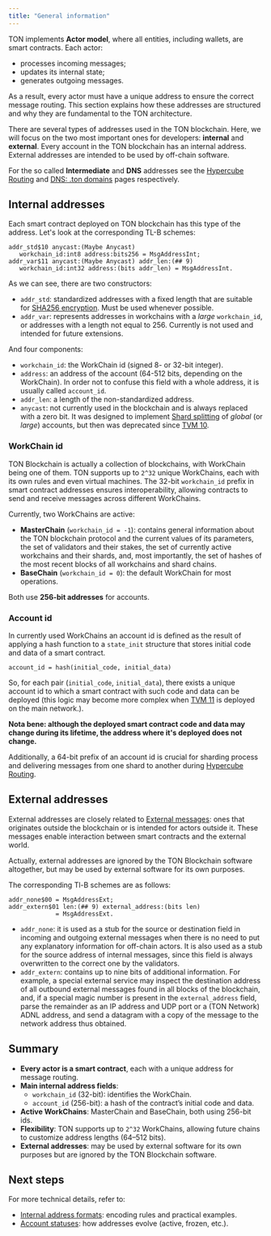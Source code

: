```yaml
---
title: "General information"
---
```


TON implements **Actor model**, where all entities, including wallets, are smart contracts. Each actor:

- processes incoming messages;
- updates its internal state;
- generates outgoing messages.

As a result, every actor must have a unique address to ensure the correct message routing. This section explains how these addresses are structured and why they are fundamental to the TON architecture.

There are several types of addresses used in the TON blockchain. Here, we will focus on the two most important ones for developers: **internal** and **external**.
Every account in the TON blockchain has an internal address. External addresses are intended to be used by off-chain software.

For the so called **Intermediate** and **DNS** addresses see the [Hypercube Routing](/ton/hypercube-routing) and [DNS: .ton domains](/services/dns) pages respectively.

## Internal addresses

Each smart contract deployed on TON blockchain has this type of the address. Let's look at the corresponding TL-B schemes:

```
addr_std$10 anycast:(Maybe Anycast) 
   workchain_id:int8 address:bits256 = MsgAddressInt;
addr_var$11 anycast:(Maybe Anycast) addr_len:(## 9) 
   workchain_id:int32 address:(bits addr_len) = MsgAddressInt.
```

As we can see, there are two constructors:

- `addr_std`: standardized addresses with a fixed length that are suitable for [SHA256 encryption](https://en.wikipedia.org/wiki/SHA-2). Must be used whenever possible.
- `addr_var`: represents addresses in workchains with a _large_ `workchain_id`, or addresses with a length not equal to 256. Currently is not used and intended for future extensions.

And four components:

- `workchain_id`: the WorkChain id (signed 8- or 32-bit integer).
- `address`: an address of the account (64-512 bits, depending on the WorkChain). In order not to confuse this field with a whole address, it is usually called `account_id`.
- `addr_len`: a length of the non-standardized address.
- `anycast`: not currently used in the blockchain and is always replaced with a zero bit. It was designed to implement [Shard splitting](https://docs.ton.org/v3/documentation/smart-contracts/shards/shards-intro/) of _global_ (or _large_) accounts, but then was deprecated since [TVM 10](https://github.com/ton-blockchain/ton/blob/master/doc/GlobalVersions.md#anycast-addresses-and-address-rewrite).

### WorkChain id

TON Blockchain is actually a collection of blockchains, with WorkChain being one of them. TON supports up to `2^32` unique WorkChains, each with its own rules and even virtual machines. The 32-bit `workchain_id` prefix in smart contract addresses ensures interoperability, allowing contracts to send and receive messages across different WorkChains.

Currently, two WorkChains are active:

- **MasterChain** (`workchain_id = -1`): contains general information about the TON blockchain protocol and the current values of its parameters, the set of validators and their stakes, the set of currently active workchains and their shards, and, most importantly, the set of hashes of the most recent blocks of all workchains and shard chains.
- **BaseChain** (`workchain_id = 0`): the default WorkChain for most operations.

Both use **256-bit addresses** for accounts.

### Account id

In currently used WorkChains an account id is defined as the result of applying a hash function to a `state_init` structure that stores initial code and data of a smart contract.

```
account_id = hash(initial_code, initial_data)
```

So, for each pair (`initial_code`, `initial_data`), there exists a unique account id to which a smart contract with such code and data can be deployed (this logic may become more complex when [TVM 11](https://github.com/ton-blockchain/ton/blob/master/doc/GlobalVersions.md#version-11) is deployed on the main network.).

**Nota bene: although the deployed smart contract code and data may change during its lifetime, the address where it's deployed does not change.**

Additionally, a 64-bit prefix of an account id is crucial for sharding process and delivering messages from one shard to another during [Hypercube Routing](/ton/hypercube-routing).

## External addresses

External addresses are closely related to [External messages](http://localhost:3000/ton/transaction): ones that originates outside the blockchain or is intended for actors outside it. These messages enable interaction between smart contracts and the external world.

Actually, external addresses are ignored by the TON Blockchain software altogether, but may be used by external software for its own purposes.

The corresponding Tl-B schemes are as follows:

```tlb
addr_none$00 = MsgAddressExt;
addr_extern$01 len:(## 9) external_address:(bits len) 
             = MsgAddressExt.
```

- `addr_none`: it is used as a stub for the source or destination field in incoming and outgoing external messages when there is no need to put any explanatory information for off-chain actors. It is also used as a stub for the source address of internal messages, since this field is always overwritten to the correct one by the validators.
- `addr_extern`: contains up to nine bits of additional information. For example, a special external service may inspect the destination address of all outbound external messages found in all blocks of the blockchain, and, if a special magic number is present in the `external_address` field, parse the remainder as an IP address and UDP port or a (TON Network) ADNL address, and send a datagram with a copy of the message to the network address thus obtained.

## Summary

- **Every actor is a smart contract**, each with a unique address for message routing.
- **Main internal address fields**:
  - `workchain_id` (32-bit): identifies the WorkChain.
  - `account_id` (256-bit): a hash of the contract’s initial code and data.
- **Active WorkChains**: MasterChain and BaseChain, both using 256-bit ids.
- **Flexibility**: TON supports up to `2^32` WorkChains, allowing future chains to customize address lengths (64–512 bits).
- **External addresses**: may be used by external software for its own purposes but are ignored by the TON Blockchain software.

## Next steps

For more technical details, refer to:

- [Internal address formats](/ton/addresses/address-formats): encoding rules and practical examples.
- [Account statuses](/ton/statuses): how addresses evolve (active, frozen, etc.).
